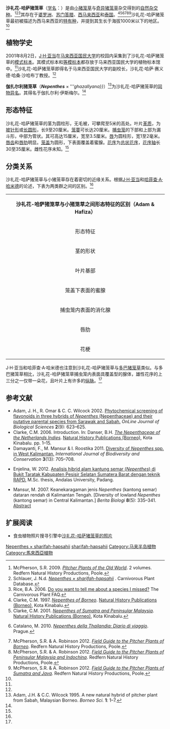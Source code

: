 {{noteTA
|G1=Carnivorous Plant
}}

{{Speciesbox
|name = 沙礼花-哈萨猪笼草
|image = N. gracilis x N. mirabilis.jpg
|image_caption = 产自[[西马来西亚|西马来西亚]][[彭亨|彭亨]]的沙礼花-哈萨猪笼草的[[上位捕虫笼|上位笼]]
|taxon=Nepenthes × sharifah-hapsahii
|authority = [[J·H·亚当|J.H.Adam]] & [[哈菲查·A·哈米德|Hafiza]] (2007)<ref name=A&H>Adam, J.H. & Hafiza A. Hamid 2007. [http://www.ansijournals.com/qredirect.php?doi=ijb.2007.71.77&linkid=pdf Pitcher plants (''Nepenthes'') recorded from Universiti Kebangsaan Malaysia, Bangi, Selangor, Malaysia.]{{dead link|date=2018年1月 |bot=InternetArchiveBot |fix-attempted=yes }} ''International Journal of Botany'' '''3'''(1): 71–77. {{doi|10.3923/ijb.2007.71.77}}</ref>
|synonyms = *''Nepenthes × ghazallyana''<br><small>[[J·H·亚当|J.H.Adam]], [[C·C·威尔科克|Wilcock]] & [[Swaine|Swaine]] (1992)<ref name=ecology>Adam, J.H., C.C. Wilcock & M.D. Swaine 1992. [http://myais.fsktm.um.edu.my/8918/1/10.pdf The ecology and distribution of Bornean ''Nepenthes''.] {{webarchive|url=https://web.archive.org/web/20110722233248/http://myais.fsktm.um.edu.my/8918/1/10.pdf |date=2011-07-22 }} ''Journal of Tropical Forest Science'' '''5'''(1): 13–25.</ref>''[[裸名|nom.nud.]]''</small>
*''Nepenthes × grabilis''<br><small>Hort. Westphal (1991) ''[[裸名|nom.nud.]]''</small>
*?''Nepenthes neglecta''<br><small>[[约翰·缪尔黑德·麦克法兰|Macfarl.]] (1908)<ref>Macfarlane, J.M. 1908. [[猪笼草科_(1908年专著)|Ordo CLXXV bis. Nepenthaceæ]]. In: A. Engler. ''Das Pflanzenreich IV'', III, Heft 36: 1–91.</ref></small>
*''Nepenthes neglecta''<br><small>''auct. non'' Macfarl.: Y.Fukatsu (1999)</small>
}}

'''沙礼花-哈萨猪笼草'''（[[学名|学名]]：''{{lang|la|Nepenthes''''' × '''''sharifah-hapsahii}}''）是由[[小猪笼草|小猪笼草]]{{small|（''N. gracilis''）}}与[[奇异猪笼草|奇异猪笼草]]{{small|（''N. mirabilis''）}}杂交得到的[[自然杂交种|自然杂交种]]。<ref name=McPherson>McPherson, S.R. 2009. ''[[旧大陆的猪笼草|Pitcher Plants of the Old World]]''. 2 volumes. Redfern Natural History Productions, Poole.</ref><ref name=Schlauer>Schlauer, J. N.d. [http://www.omnisterra.com/bot/cp_home.cgi?name=Nepenthes+sharifah-hapsahii ''Nepenthes × sharifah-hapsahii''] {{Wayback|url=http://www.omnisterra.com/bot/cp_home.cgi?name=Nepenthes+sharifah-hapsahii |date=20110617120720 }}. Carnivorous Plant Database.</ref><ref>Rice, B.A. 2006. [http://www.sarracenia.com/faq/faq5037.html Do you want to tell me about a species I missed?] {{Wayback|url=http://www.sarracenia.com/faq/faq5037.html |date=20160305213729 }} The Carnivorous Plant FAQ.</ref>其存在于[[婆罗洲|婆罗洲]]、[[苏门答腊|苏门答腊]]、[[西马来西亚|西马来西亚]]和[[泰国|泰国]]。<ref name=Clarke>Clarke, C.M. 1997. ''[[婆罗洲的猪笼草属植物|Nepenthes of Borneo]]''. [[自然历史出版社_(婆罗洲)|Natural History Publications (Borneo)]], Kota Kinabalu.</ref><ref>Clarke, C.M. 2001. ''[[苏门答腊岛与西马来西亚的猪笼草|Nepenthes of Sumatra and Peninsular Malaysia]]''. [[自然历史出版社_(婆罗洲)|Natural History Publications (Borneo)]], Kota Kinabalu.</ref><ref name=Catalano2010>{{it icon}} Catalano, M. 2010. ''[[泰国的猪笼草|Nepenthes della Thailandia: Diario di viaggio]]''. Prague.</ref><ref>McPherson, S.R. & A. Robinson 2012. ''[[婆罗洲的猪笼草野外指南|Field Guide to the Pitcher Plants of Borneo]]''. Redfern Natural History Productions, Poole.</ref><ref>McPherson, S.R. & A. Robinson 2012. ''[[西马来西亚与中南半岛的猪笼草野外指南|Field Guide to the Pitcher Plants of Peninsular Malaysia and Indochina]]''. Redfern Natural History Productions, Poole.</ref><ref name=JavaSumatra>McPherson, S.R. & A. Robinson 2012. ''[[苏门答腊与爪哇的猪笼草野外指南|Field Guide to the Pitcher Plants of Sumatra and Java]]''. Redfern Natural History Productions, Poole.</ref>沙礼花-哈萨猪笼草最初被描述为西马来西亚的[[特有种|特有种]]，并提到其生长于海拔1000米以下的地区。<ref name=A&H />

== 植物学史 ==
2001年8月2日，[[J·H·亚当|J·H·亚当]]在[[马来西亚国民大学|马来西亚国民大学]]的校园内采集到了沙礼花-哈萨猪笼草的[[模式标本|模式标本]]。其模式标本{{small|（JHA 8000）}}和[[等模标本|等模标本]]都存放于马来西亚国民大学的植物标本馆中。<ref name=A&H />沙礼花-哈萨猪笼草即得名于马来西亚国民大学的副校长，沙礼花·哈萨·赛义德·哈桑·沙哈布丁教授{{small|（Dr. Sharifah Hapsah Syed Hasan Shahabudin）}}。<ref name=A&H />

'''伽扎尔利猪笼草'''（'''''Nepenthes''''' × '''''ghazallyana}}''）<ref>Adam, J.H. & C.C. Wilcock 1995. A new natural hybrid of pitcher plant from Sabah, Malaysian Borneo. ''Borneo Sci.'' '''1''': 1–7.</ref>为沙礼花-哈萨猪笼草的[[同物异名|同物异名]]。其得名于伽扎尔利·伊斯梅尔{{small|（Ghazally Ismail）}}。<ref name=Schlauer />

== 形态特征 ==
沙礼花-哈萨猪笼草的茎为圆柱形，无毛被，可攀爬至5米的高处。叶片[[wikt:革质|革质]]，为[[wikt:披针形|披针形]]或[[wikt:长圆形|长圆形]]，长9至20厘米。[[笼蔓|笼蔓]]可长达20厘米。[[捕虫笼|捕虫笼]]的下部和上部为漏斗形，中部为管状。其可高达15厘米，宽至3.5厘米。[[唇_(豬籠草)|唇]]为圆柱形，宽1至2毫米。[[唇齿|唇齿]]和[[唇肋|唇肋]]明显。[[笼盖|笼盖]]为圆形，下表面覆盖着蜜腺。[[花序|花序]]为[[总状花序|总状花序]]，[[花序轴|花序轴]]长30至35厘米。雌性花序未知。<ref name=A&H />

== 分类关系 ==
沙礼花-哈萨猪笼草与小猪笼草存在着密切的近缘关系。根据[[J·H·亚当|J·H·亚当]]和[[哈菲查·A·哈米德|哈菲查·A·哈米德]]{{small|（Hafiza A. Hamid）}}的论述，下表为两类群之间的区别。<ref name=A&H />

{| cellpadding="1" border="0" style="margin: 1em auto 1em auto; width:700px; border:1px #bbbbbb solid; font-size:85%; {{box-shadow|4px|4px|6px|#A0A0A0}} {{border-radius|5px}}"
|- align="center" bgcolor=#90ee90
| colspan="3" align="center" | '''沙礼花-哈萨猪笼草与小猪笼草之间形态特征的区别（Adam & Hafiza）'''
|- bgcolor=#eeffee
! 形态特征 !! 沙礼花-哈萨猪笼草 !! 小猪笼草
|-
| 茎的形状 || 圆柱形 || 三棱柱形或棱柱形
|-
| 叶片基部 || [[wikt:渐尖|渐尖]]至叶柄，[[叶基|叶基]]不[[wikt:下延|下延]]，但包住茎约周长的一半 || 不缩成叶柄，基部下延
|-
| 笼盖下表面的蜜腺 || 大量 || 少量
|-
| 捕虫笼内表面的消化腺 || 覆盖型腺体：延伸的表皮覆盖着一半以上的消化腺 || 暴露型腺体：覆盖蜜腺的表皮不发达，几乎所有的腺体都暴露在外
|-
| 唇肋 || 明显 || 不明显
|-
| 花梗 || 雄性花序下三分之二的花梗带两朵花，上三分之一的花梗带一朵花 || 均只带一朵花
|}

J·H·亚当和哈菲查·A·哈米德也注意到沙礼花-哈萨猪笼草与[[多巴猪笼草|多巴猪笼草]]{{small|（''N. tobaica''）}}类似。与多巴猪笼草相比，沙礼花-哈萨猪笼草捕虫笼内表面具覆盖型的腺体，雄性花序的上三分之一仅带一朵花，且叶片上有许多的[[纵脉|纵脉]]。<ref name=A&H />

== 参考文献 ==
{{reflist|2}}
{{refbegin|2}}
* Adam, J. H., R. Omar & C. C. Wilcock 2002. [http://www.ansijournals.com/qredirect.php?doi=jbs.2002.623.625&linkid=pdf Phytochemical screening of flavonoids in three hybrids of ''Nepenthes'' (Nepenthaceae) and their putative parental species from Sarawak and Sabah.]{{dead link|date=2018年1月 |bot=InternetArchiveBot |fix-attempted=yes }} ''OnLine Journal of Biological Sciences'' '''2'''(9): 623–625. {{doi|10.3923/jbs.2002.623.625}}
* Clarke, C.M. 2006. Introduction. In: Danser, B.H. ''[[荷属东印度群岛的猪笼草科植物|The Nepenthaceae of the Netherlands Indies]]''. [[自然历史出版社_(婆罗洲)|Natural History Publications (Borneo)]], Kota Kinabalu. pp. 1–15.
* Damayanti, F., M. Mansur & I. Roostika 2011. [http://www.academicjournals.org/ijbc/PDF/pdf%202011/Dec/Damayanti%20et%20al.pdf Diversity of ''Nepenthes'' spp. in West Kalimantan.] {{Wayback|url=http://www.academicjournals.org/ijbc/PDF/pdf%202011/Dec/Damayanti%20et%20al.pdf |date=20201203231914 }} ''International Journal of Biodiversity and Conservation'' '''3'''(13): 705–708. <!--http://www.webcitation.org/6JAikBsKE-->
* {{id icon}} Enjelina, W. 2012. [https://web.archive.org/web/20131228091108/http://pasca.unand.ac.id/id/wp-content/uploads/2011/09/ANALISIS-HIBRID-ALAM-KANTUNG-SEMAR-Nepenthes-DI-BUKIT-TARATAK-KABUPATEN-PESISIR-SELATAN-SUMATERA-BARAT-DENGAN-TEKNIK-RAPD2.pdf Analisis hibrid alam kantung semar (''Nepenthes'') di Bukit Taratak Kabupaten Pesisir Selatan Sumatera Barat dengan teknik RAPD.] M.Sc. thesis, Andalas University, Padang. <!--http://www.webcitation.org/6JKxEhdcF-->
* {{id icon}} Mansur, M. 2007. Keanekaragaman jenis ''Nepenthes'' (kantong semar) dataran rendah di Kalimantan Tengah. [Diversity of lowland ''Nepenthes'' (kantong semar) in Central Kalimantan.] ''Berita Biologi'' '''8'''(5): 335–341. [https://web.archive.org/web/20131228140619/http://digilib.biologi.lipi.go.id/view.html?idm=39057 Abstract]
{{refend}}

== 扩展阅读 ==
{{refbegin}}
* 食虫植物照片搜寻引擎中[http://www.cpphotofinder.com/nepenthes-x-gracilis-x-mirabilis-1157.html 沙礼花-哈萨猪笼草的照片] {{Wayback|url=http://www.cpphotofinder.com/nepenthes-x-gracilis-x-mirabilis-1157.html |date=20110519153123 }}
{{commons-inline|Nepenthes × sharifah-hapsahii|沙礼花-哈萨猪笼草}}
{{wikispecies-inline|Nepenthes × sharifah-hapsahii|沙礼花-哈萨猪笼草}}
{{refend}}

{{猪笼草属}}
{{Taxonbar|from=Q4247368}}

[[Category:亚洲食虫植物|Nepenthes × sharifah-hapsahii]]
[[Category:猪笼草属自然杂交种|sharifah-hapsahii]]
[[Category:马来半岛植物|Category:马来半岛植物]]
[[Category:馬來西亞植物|Category:馬來西亞植物]]